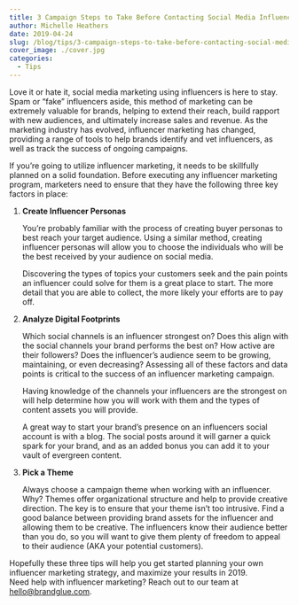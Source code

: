 ```yaml
---
title: 3 Campaign Steps to Take Before Contacting Social Media Influencers
author: Michelle Heathers
date: 2019-04-24
slug: /blog/tips/3-campaign-steps-to-take-before-contacting-social-media-influencers
cover_image: ./cover.jpg
categories:
  - Tips
---
```


Love it or hate it, social media marketing using influencers is here to stay. Spam or “fake” influencers aside, this method of marketing can be extremely valuable for brands, helping to extend their reach, build rapport with new audiences, and ultimately increase sales and revenue. As the marketing industry has evolved, influencer marketing has changed, providing a range of tools to help brands identify and vet influencers, as well as track the success of ongoing campaigns.

If you’re going to utilize influencer marketing, it needs to be skillfully planned on a solid foundation. Before executing any influencer marketing program, marketers need to ensure that they have the following three key factors in place:

1. **Create Influencer Personas**

   You’re probably familiar with the process of creating buyer personas to best reach your target audience. Using a similar method, creating influencer personas will allow you to choose the individuals who will be the best received by your audience on social media.

   Discovering the types of topics your customers seek and the pain points an influencer could solve for them is a great place to start. The more detail that you are able to collect, the more likely your efforts are to pay off.

2. **Analyze Digital Footprints**

   Which social channels is an influencer strongest on? Does this align with the social channels your brand performs the best on? How active are their followers? Does the influencer’s audience seem to be growing, maintaining, or even decreasing? Assessing all of these factors and data points is critical to the success of an influencer marketing campaign.

   Having knowledge of the channels your influencers are the strongest on will help determine how you will work with them and the types of content assets you will provide.

   A great way to start your brand’s presence on an influencers social account is with a blog. The social posts around it will garner a quick spark for your brand, and as an added bonus you can add it to your vault of evergreen content.

3. **Pick a Theme**

   Always choose a campaign theme when working with an influencer. Why? Themes offer organizational structure and help to provide creative direction. The key is to ensure that your theme isn’t too intrusive. Find a good balance between providing brand assets for the influencer and allowing them to be creative. The influencers know their audience better than you do, so you will want to give them plenty of freedom to appeal to their audience (AKA your potential customers).

Hopefully these three tips will help you get started planning your own influencer marketing strategy, and maximize your results in 2019.  
Need help with influencer marketing? Reach out to our team at <a href="email:hello@brandglue.com">hello@brandglue.com</a>.
